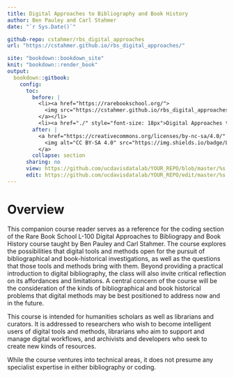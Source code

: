 ```yaml
---
title: Digital Approaches to Bibliography and Book History
author: Ben Pauley and Carl Stahmer
date: "`r Sys.Date()`"

github-repo: cstahmer/rbs_digital_approaches
url: "https://cstahmer.github.io/rbs_digital_approaches/"

site: "bookdown::bookdown_site"
knit: "bookdown::render_book"
output:
  bookdown::gitbook:
    config:
      toc:
        before: |
          <li><a href="https://rarebookschool.org/">
            <img src="https://cstahmer.github.io/rbs_digital_approaches/img/rbs_logo.png" style="height: 100%; width: 100%; object-fit: contain" />
          </a></li>
          <li><a href="./" style="font-size: 18px">Digital Approaches to Bibliography and Book History</a></li>
        after: |
          <a href="https://creativecommons.org/licenses/by-nc-sa/4.0/" target="_blank">
            <img alt="CC BY-SA 4.0" src="https://img.shields.io/badge/License-CC%20BY--NC--SA%204.0-lightgrey.svg" style="float: right; padding-right: 10px;" />
          </a>
        collapse: section
      sharing: no
      view: https://github.com/ucdavisdatalab/YOUR_REPO/blob/master/%s
      edit: https://github.com/ucdavisdatalab/YOUR_REPO/edit/master/%s
---
```


# Overview {-}

This companion course reader serves as a reference for the coding section of the Rare Book School L-100 Digital Approaches to Bibliograpy and Book History course taught by Ben Pauley and Carl Stahmer.  The course explores the possibilities that digital tools and methods open for the pursuit of bibliographical and book-historical investigations, as well as the questions that those tools and methods bring with them. Beyond providing a practical introduction to digital bibliography, the class will also invite critical reflection on its affordances and limitations. A central concern of the course will be the consideration of the kinds of bibliographical and book historical problems that digital methods may be best positioned to address now and in the future.

This course is intended for humanities scholars as well as librarians and curators. It is addressed to researchers who wish to become intelligent users of digital tools and methods, librarians who aim to support and manage digital workflows, and archivists and developers who seek to create new kinds of resources.

While the course ventures into technical areas, it does not presume any specialist expertise in either bibliography or coding.


